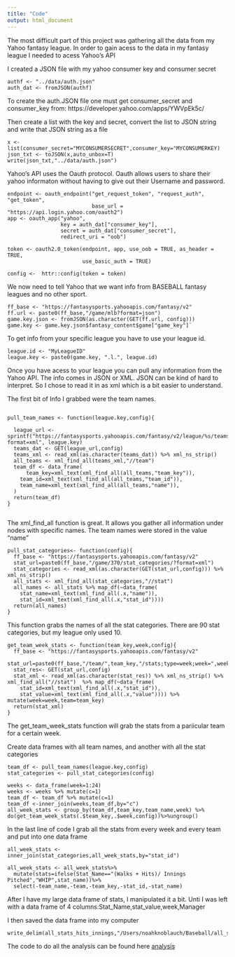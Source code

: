 ```yaml
---
title: "Code"
output: html_document
---
```



The most difficult part of this project was gathering all the data from my Yahoo fantasy league.  In order to gain acess to the data in my fantasy league I needed to acess Yahoo's API

I created a JSON file with my yahoo consumer key and consumer secret

```
authf <- "../data/auth.json"
auth_dat <- fromJSON(authf)

```
To create the auth.JSON file one must get consumer_secret and consumer_key from: https://developer.yahoo.com/apps/YWVpEk5c/

Then create a list with the key and secret, convert the list to JSON string and write that JSON string as a file

```
x <- list(consumer_secret="MYCONSUMERSECRET",consumer_key="MYCONSUMERKEY)
json_txt <- toJSON(x,auto_unbox=T)
write(json_txt,"../data/auth.json")

```

Yahoo's API uses the Oauth protocol.  Oauth allows users to share their yahoo informaton without having to give out their Username and password.  


```
endpoint <- oauth_endpoint("get_request_token", "request_auth", "get_token",
                           base_url = "https://api.login.yahoo.com/oauth2")
app <- oauth_app("yahoo",
                 key = auth_dat["consumer_key"],
                 secret = auth_dat["consumer_secret"],
                 redirect_uri = "oob")

token <- oauth2.0_token(endpoint, app, use_oob = TRUE, as_header = TRUE,
                        use_basic_auth = TRUE)

config <-  httr::config(token = token)

```

We now need to tell Yahoo that we want info from BASEBALL fantasy leagues and no other sport.  


```
ff_base <- "https://fantasysports.yahooapis.com/fantasy/v2"
ff.url <- paste0(ff_base,"/game/mlb?format=json")
game.key.json <- fromJSON(as.character(GET(ff.url, config)))
game.key <- game.key.json$fantasy_content$game["game_key"]`
```

To get info from your specific league you have to use your league id.
```
league.id <- "MyLeagueID"
league.key <- paste0(game.key, ".l.", league.id)
```

Once you have acess to your league you can pull any information from the Yahoo API.  The info comes in JSON or XML. JSON can be kind of hard to interpret. So I chose to read it in as xml which is a bit easier to understand.  

The first bit of Info I grabbed were the team names.


```

pull_team_names <- function(league.key,config){

  league_url <- sprintf("https://fantasysports.yahooapis.com/fantasy/v2/league/%s/teams/metadata?format=xml", league.key)
  teams_dat <- GET(league_url,config)
  teams_xml <- read_xml(as.character(teams_dat)) %>% xml_ns_strip()
  all_teams <- xml_find_all(teams_xml,"//team")
  team_df <- data_frame(
      team_key=xml_text(xml_find_all(all_teams,"team_key")),
    team_id=xml_text(xml_find_all(all_teams,"team_id")),
    team_name=xml_text(xml_find_all(all_teams,"name")),
  )
  return(team_df)
}


```

The xml_find_all function is great. It allows you gather all information under nodes with specific names.  The team names were stored in the value "name"




```
pull_stat_categories<- function(config){
  ff_base <- "https://fantasysports.yahooapis.com/fantasy/v2"
  stat_url=paste0(ff_base,"/game/370/stat_categories/?format=xml")
  stat_categories <- read_xml(as.character(GET(stat_url,config))) %>% xml_ns_strip()
  all_stats <- xml_find_all(stat_categories,"//stat")
  all_names <- all_stats %>% map_df(~data_frame(
    stat_name=xml_text(xml_find_all(.x,"name")),
    stat_id=xml_text(xml_find_all(.x,"stat_id"))))
  return(all_names)
}

```
This function grabs the names of all the stat categories.  There are 90 stat categories, but my league only used 10.


```
get_team_week_stats <- function(team_key,week,config){
  ff_base <- "https://fantasysports.yahooapis.com/fantasy/v2"
  stat_url=paste0(ff_base,"/team/",team_key,"/stats;type=week;week=",week)
  stat_res<- GET(stat_url,config)
  stat_xml <- read_xml(as.character(stat_res)) %>% xml_ns_strip() %>% xml_find_all("//stat")  %>% map_df(~data_frame(
    stat_id=xml_text(xml_find_all(.x,"stat_id")),
    stat_value=xml_text(xml_find_all(.x,"value")))) %>% mutate(week=week,team=team_key)
  return(stat_xml)
}
```

The get_team_week_stats function will grab the stats from a pariicular team for a certain week.


Create data frames with all team names, and another with all the stat categories
```
team_df <- pull_team_names(league.key,config)
stat_categories <- pull_stat_categories(config)
```


```
weeks <- data_frame(week=1:24)
weeks <- weeks %>% mutate(c=1)
team_df <- team_df %>% mutate(c=1)
team_df <-inner_join(weeks,team_df,by="c")
all_week_stats <- group_by(team_df,team_key,team_name,week) %>% do(get_team_week_stats(.$team_key,.$week,config))%>%ungroup()
```
In the last line of code I grab all the stats from every week and every team and put into one data frame

```
all_week_stats <- inner_join(stat_categories,all_week_stats,by="stat_id")

all_week_stats <- all_week_stats%>%
  mutate(stats=ifelse(Stat_Name=="(Walks + Hits)/ Innings Pitched","WHIP",stat_name))%>%
  select(-team_name,-team,-team_key,-stat_id,-stat_name)

```
After I have my large data frame of stats, I manipulated it a bit.  Unti I was left with a data frame of 4 columns:Stat_Name,stat_value,week,Manager

I then saved the data frame into my computer

```
write_delim(all_stats_hits_innings,"/Users/noahknoblauch/Baseball/all_stats_hits_innings.txt",delim="\t")
```



The code to do all the analysis can be found here [analysis](analysis.html)


